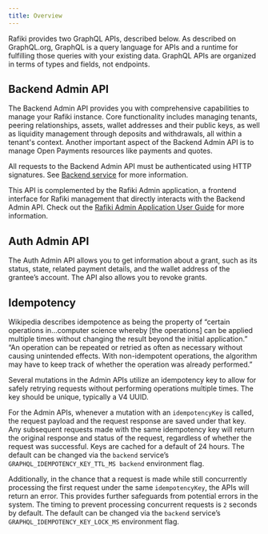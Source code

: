 ```yaml
---
title: Overview
---
```



Rafiki provides two GraphQL APIs, described below. As described on <LinkOut href="https://graphql.org/">GraphQL.org</LinkOut>, GraphQL is a query language for APIs and a runtime for fulfilling those queries with your existing data. GraphQL APIs are organized in terms of types and fields, not endpoints.

## Backend Admin API

The Backend Admin API provides you with comprehensive capabilities to manage your Rafiki instance. Core functionality includes managing tenants, peering relationships, assets, wallet addresses and their public keys, as well as liquidity management through deposits and withdrawals, all within a tenant's context. Another important aspect of the Backend Admin API is to manage Open Payments resources like payments and quotes.

All requests to the Backend Admin API must be authenticated using HTTP signatures. See [Backend service](/integration/deployment/services/backend-service#authentication-and-authorization) for more information.

This API is complemented by the Rafiki Admin application, a frontend interface for Rafiki management that directly interacts with the Backend Admin API. Check out the [Rafiki Admin Application User Guide](/admin/admin-user-guide) for more information.

## Auth Admin API

The Auth Admin API allows you to get information about a grant, such as its status, state, related payment details, and the wallet address of the grantee’s account. The API also allows you to revoke grants.

## Idempotency

Wikipedia describes <LinkOut href="https://en.wikipedia.org/wiki/Idempotence">idempotence</LinkOut> as being the property of “certain operations in…computer science whereby [the operations] can be applied multiple times without changing the result beyond the initial application.” “An operation can be repeated or retried as often as necessary without causing unintended effects. With non-idempotent operations, the algorithm may have to keep track of whether the operation was already performed.”

Several mutations in the Admin APIs utilize an idempotency key to allow for safely retrying requests without performing operations multiple times. The key should be unique, typically a V4 UUID.

For the Admin APIs, whenever a mutation with an `idempotencyKey` is called, the request payload and the request response are saved under that key. Any subsequent requests made with the same idempotency key will return the original response and status of the request, regardless of whether the request was successful. Keys are cached for a default of 24 hours. The default can be changed via the `backend` service’s `GRAPHQL_IDEMPOTENCY_KEY_TTL_MS backend` environment flag.

Additionally, in the chance that a request is made while still concurrently processing the first request under the same `idempotencyKey`, the APIs will return an error. This provides further safeguards from potential errors in the system. The timing to prevent processing concurrent requests is `2` seconds by default. The default can be changed via the `backend` service’s `GRAPHQL_IDEMPOTENCY_KEY_LOCK_MS` environment flag.
